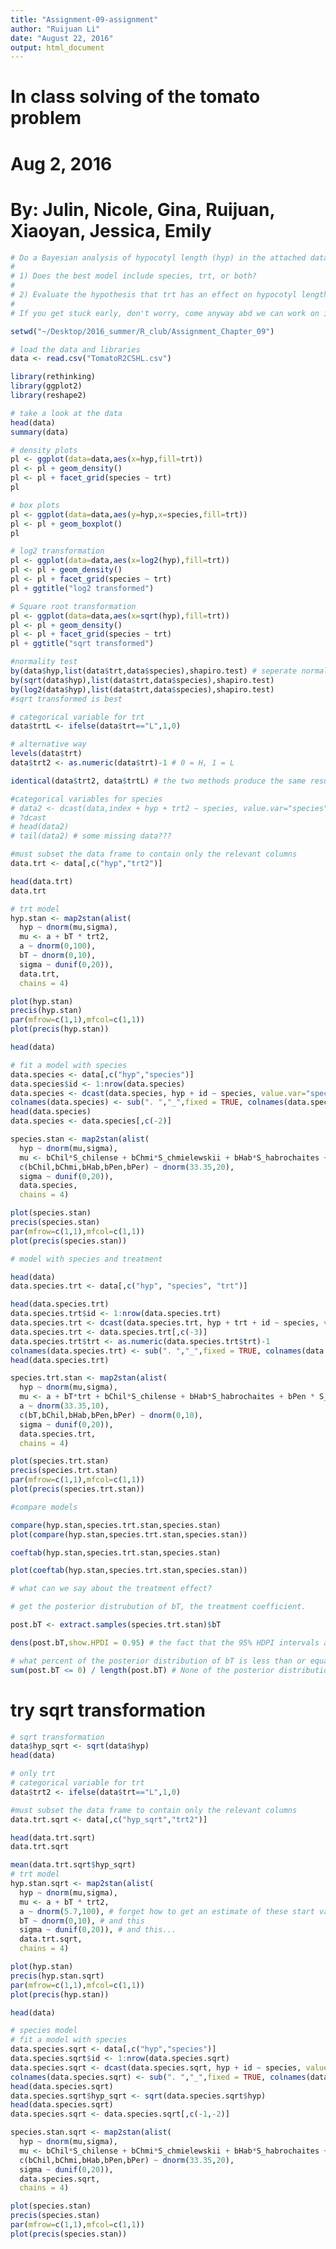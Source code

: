 ```yaml
---
title: "Assignment-09-assignment"
author: "Ruijuan Li"
date: "August 22, 2016"
output: html_document
---
```

# In class solving of the tomato problem
# Aug 2, 2016
# By: Julin, Nicole, Gina, Ruijuan, Xiaoyan, Jessica, Emily

```r
# Do a Bayesian analysis of hypocotyl length (hyp) in the attached data sheet.
# 
# 1) Does the best model include species, trt, or both?
# 
# 2) Evaluate the hypothesis that trt has an effect on hypocotyl length
# 
# If you get stuck early, don't worry, come anyway abd we can work on it in R Club
```

```r
setwd("~/Desktop/2016_summer/R_club/Assignment_Chapter_09")

# load the data and libraries
data <- read.csv("TomatoR2CSHL.csv")

library(rethinking)
library(ggplot2)
library(reshape2)

# take a look at the data
head(data)
summary(data)

# density plots
pl <- ggplot(data=data,aes(x=hyp,fill=trt))
pl <- pl + geom_density()
pl <- pl + facet_grid(species ~ trt)
pl

# box plots
pl <- ggplot(data=data,aes(y=hyp,x=species,fill=trt))
pl <- pl + geom_boxplot()
pl

# log2 transformation
pl <- ggplot(data=data,aes(x=log2(hyp),fill=trt))
pl <- pl + geom_density()
pl <- pl + facet_grid(species ~ trt)
pl + ggtitle("log2 transformed")

# Square root transformation
pl <- ggplot(data=data,aes(x=sqrt(hyp),fill=trt))
pl <- pl + geom_density()
pl <- pl + facet_grid(species ~ trt)
pl + ggtitle("sqrt transformed")

#normality test
by(data$hyp,list(data$trt,data$species),shapiro.test) # seperate normality test for each sampling. 
by(sqrt(data$hyp),list(data$trt,data$species),shapiro.test)
by(log2(data$hyp),list(data$trt,data$species),shapiro.test)
#sqrt transformed is best

# categorical variable for trt
data$trtL <- ifelse(data$trt=="L",1,0)

# alternative way
levels(data$trt)
data$trt2 <- as.numeric(data$trt)-1 # 0 = H, 1 = L

identical(data$trt2, data$trtL) # the two methods produce the same result. 

#categorical variables for species
# data2 <- dcast(data,index + hyp + trt2 ~ species, value.var="species",fun.aggregate=length)
# ?dcast
# head(data2)
# tail(data2) # some missing data??? 

#must subset the data frame to contain only the relevant columns
data.trt <- data[,c("hyp","trt2")]

head(data.trt)
data.trt

# trt model
hyp.stan <- map2stan(alist(
  hyp ~ dnorm(mu,sigma),
  mu <- a + bT * trt2,
  a ~ dnorm(0,100),
  bT ~ dnorm(0,10),
  sigma ~ dunif(0,20)),
  data.trt,
  chains = 4)

plot(hyp.stan)
precis(hyp.stan)
par(mfrow=c(1,1),mfcol=c(1,1))
plot(precis(hyp.stan))

head(data)

# fit a model with species 
data.species <- data[,c("hyp","species")]
data.species$id <- 1:nrow(data.species)
data.species <- dcast(data.species, hyp + id ~ species, value.var="species", fun.aggregate = length)
colnames(data.species) <- sub(". ","_",fixed = TRUE, colnames(data.species))
head(data.species)
data.species <- data.species[,c(-2)]

species.stan <- map2stan(alist(
  hyp ~ dnorm(mu,sigma),
  mu <- bChil*S_chilense + bChmi*S_chmielewskii + bHab*S_habrochaites + bPen * S_pennellii + bPer*S_peruvianum,
  c(bChil,bChmi,bHab,bPen,bPer) ~ dnorm(33.35,20),
  sigma ~ dunif(0,20)),
  data.species,
  chains = 4)

plot(species.stan)
precis(species.stan)
par(mfrow=c(1,1),mfcol=c(1,1))
plot(precis(species.stan))

# model with species and treatment

head(data)
data.species.trt <- data[,c("hyp", "species", "trt")]

head(data.species.trt)
data.species.trt$id <- 1:nrow(data.species.trt)
data.species.trt <- dcast(data.species.trt, hyp + trt + id ~ species, value.var="species", fun.aggregate = length)
data.species.trt <- data.species.trt[,c(-3)]
data.species.trt$trt <- as.numeric(data.species.trt$trt)-1
colnames(data.species.trt) <- sub(". ","_",fixed = TRUE, colnames(data.species.trt))
head(data.species.trt)

species.trt.stan <- map2stan(alist(
  hyp ~ dnorm(mu,sigma),
  mu <- a + bT*trt + bChil*S_chilense + bHab*S_habrochaites + bPen * S_pennellii + bPer*S_peruvianum,
  a ~ dnorm(33.35,10),
  c(bT,bChil,bHab,bPen,bPer) ~ dnorm(0,10),
  sigma ~ dunif(0,20)),
  data.species.trt,
  chains = 4)

plot(species.trt.stan)
precis(species.trt.stan)
par(mfrow=c(1,1),mfcol=c(1,1))
plot(precis(species.trt.stan))

#compare models

compare(hyp.stan,species.trt.stan,species.stan)
plot(compare(hyp.stan,species.trt.stan,species.stan))

coeftab(hyp.stan,species.trt.stan,species.stan)

plot(coeftab(hyp.stan,species.trt.stan,species.stan))

# what can we say about the treatment effect? 

# get the posterior distrubution of bT, the treatment coefficient.

post.bT <- extract.samples(species.trt.stan)$bT

dens(post.bT,show.HPDI = 0.95) # the fact that the 95% HDPI intervals are far away from 0 is strong evidence that bT is positive

# what percent of the posterior distribution of bT is less than or equal to ?
sum(post.bT <= 0) / length(post.bT) # None of the posterior distribution for bT is less than or equal to 0.
```

# try sqrt transformation 
```r
# sqrt transformation 
data$hyp_sqrt <- sqrt(data$hyp)
head(data)

# only trt 
# categorical variable for trt
data$trt2 <- ifelse(data$trt=="L",1,0)

#must subset the data frame to contain only the relevant columns
data.trt.sqrt <- data[,c("hyp_sqrt","trt2")]

head(data.trt.sqrt)
data.trt.sqrt

mean(data.trt.sqrt$hyp_sqrt)
# trt model
hyp.stan.sqrt <- map2stan(alist(
  hyp ~ dnorm(mu,sigma),
  mu <- a + bT * trt2,
  a ~ dnorm(5.7,100), # forget how to get an estimate of these start values??? 
  bT ~ dnorm(0,10), # and this
  sigma ~ dunif(0,20)), # and this... 
  data.trt.sqrt,
  chains = 4)

plot(hyp.stan)
precis(hyp.stan.sqrt)
par(mfrow=c(1,1),mfcol=c(1,1))
plot(precis(hyp.stan))

head(data)

# species model 
# fit a model with species 
data.species.sqrt <- data[,c("hyp","species")]
data.species.sqrt$id <- 1:nrow(data.species.sqrt)
data.species.sqrt <- dcast(data.species.sqrt, hyp + id ~ species, value.var="species", fun.aggregate = length)
colnames(data.species.sqrt) <- sub(". ","_",fixed = TRUE, colnames(data.species.sqrt))
head(data.species.sqrt)
data.species.sqrt$hyp_sqrt <- sqrt(data.species.sqrt$hyp)
head(data.species.sqrt)
data.species.sqrt <- data.species.sqrt[,c(-1,-2)]

species.stan.sqrt <- map2stan(alist(
  hyp ~ dnorm(mu,sigma),
  mu <- bChil*S_chilense + bChmi*S_chmielewskii + bHab*S_habrochaites + bPen * S_pennellii + bPer*S_peruvianum,
  c(bChil,bChmi,bHab,bPen,bPer) ~ dnorm(33.35,20),
  sigma ~ dunif(0,20)),
  data.species.sqrt,
  chains = 4)

plot(species.stan)
precis(species.stan)
par(mfrow=c(1,1),mfcol=c(1,1))
plot(precis(species.stan))






```


